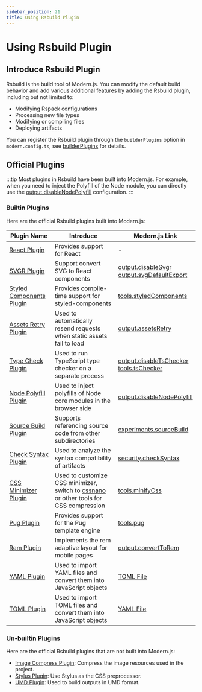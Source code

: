 ```yaml
---
sidebar_position: 21
title: Using Rsbuild Plugin
---
```


# Using Rsbuild Plugin

## Introduce Rsbuild Plugin

Rsbuild is the build tool of Modern.js. You can modify the default build behavior and add various additional features by adding the Rsbuild plugin, including but not limited to:

- Modifying Rspack configurations
- Processing new file types
- Modifying or compiling files
- Deploying artifacts

You can register the Rsbuild plugin through the `builderPlugins` option in `modern.config.ts`, see [builderPlugins](/configure/app/builder-plugins) for details.

## Official Plugins

:::tip
Most plugins in Rsbuild have been built into Modern.js. For example, when you need to inject the Polyfill of the Node module, you can directly use the [output.disableNodePolyfill](/configure/app/output/disable-node-polyfill.html) configuration.
:::

### Builtin Plugins

Here are the official Rsbuild plugins built into Modern.js:

| Plugin Name                                                                           | Introduce                                                                                                    | Modern.js Link                                                                                                                        |
| ------------------------------------------------------------------------------------- | ------------------------------------------------------------------------------------------------------------ | ------------------------------------------------------------------------------------------------------------------------------------- |
| [React Plugin](https://rsbuild.dev/plugins/list/plugin-react)                         | Provides support for React                                                                                   | -                                                                                                                                     |
| [SVGR Plugin](https://rsbuild.dev/plugins/list/plugin-svgr)                           | Support convert SVG to React components                                                                      | [output.disableSvgr](/configure/app/output/disable-svgr)<br />[output.svgDefaultExport](/configure/app/output/svg-default-export)     |
| [Styled Components Plugin](https://rsbuild.dev/plugins/list/plugin-styled-components) | Provides compile-time support for styled-components                                                          | [tools.styledComponents](/configure/app/tools/styled-components.html)                                                                 |
| [Assets Retry Plugin](https://rsbuild.dev/plugins/list/plugin-assets-retry)           | Used to automatically resend requests when static assets fail to load                                        | [output.assetsRetry](/configure/app/output/assets-retry.html)                                                                         |
| [Type Check Plugin](https://rsbuild.dev/plugins/list/plugin-type-check)               | Used to run TypeScript type checker on a separate process                                                    | [output.disableTsChecker](/configure/app/output/disable-ts-checker.html)<br />[tools.tsChecker](/configure/app/tools/ts-checker.html) |
| [Node Polyfill Plugin](https://rsbuild.dev/plugins/list/plugin-node-polyfill)         | Used to inject polyfills of Node core modules in the browser side                                            | [output.disableNodePolyfill](/configure/app/output/disable-node-polyfill.html)                                                        |
| [Source Build Plugin](https://rsbuild.dev/plugins/list/plugin-source-build)           | Supports referencing source code from other subdirectories                                                   | [experiments.sourceBuild](/configure/app/experiments/source-build.html)                                                               |
| [Check Syntax Plugin](https://rsbuild.dev/plugins/list/plugin-check-syntax)           | Used to analyze the syntax compatibility of artifacts                                                        | [security.checkSyntax](/configure/app/security/check-syntax.html)                                                                     |
| [CSS Minimizer Plugin](https://rsbuild.dev/plugins/list/plugin-css-minimizer)         | Used to customize CSS minimizer, switch to [cssnano](https://cssnano.co/) or other tools for CSS compression | [tools.minifyCss](/configure/app/tools/minify-css.html)                                                                               |
| [Pug Plugin](https://rsbuild.dev/plugins/list/plugin-pug)                             | Provides support for the Pug template engine                                                                 | [tools.pug](/configure/app/tools/pug.html)                                                                                            |
| [Rem Plugin](https://rsbuild.dev/plugins/list/plugin-rem)                             | Implements the rem adaptive layout for mobile pages                                                          | [output.convertToRem](/configure/app/output/convert-to-rem.html)                                                                      |
| [YAML Plugin](https://rsbuild.dev/plugins/list/plugin-yaml)                           | Used to import YAML files and convert them into JavaScript objects                                           | [TOML File](/guides/basic-features/json-files.html#toml-file)                                                                         |
| [TOML Plugin](https://rsbuild.dev/plugins/list/plugin-toml)                           | Used to import TOML files and convert them into JavaScript objects                                           | [YAML File](/guides/basic-features/json-files.html#yaml-file)                                                                         |

### Un-builtin Plugins

Here are the official Rsbuild plugins that are not built into Modern.js:

- [Image Compress Plugin](https://rsbuild.dev/plugins/list/plugin-image-compress): Compress the image resources used in the project.
- [Stylus Plugin](https://rsbuild.dev/plugins/list/plugin-stylus): Use Stylus as the CSS preprocessor.
- [UMD Plugin](https://rsbuild.dev/plugins/list/plugin-umd): Used to build outputs in UMD format.
